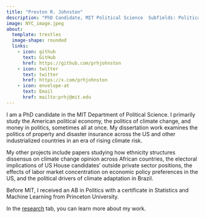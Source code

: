```yaml
---
title: "Preston R. Johnston"
description: "PhD Candidate, MIT Political Science  Subfields: Political Economy and Quantitative Methods"
image: NYC_image.jpeg
about:
  template: trestles
  image-shape: rounded
  links:
    - icon: github
      text: GitHub
      href: https://github.com/prhjohnston
    - icon: twitter
      text: twitter
      href: https://x.com/prhjohnston
    - icon: envelope-at
      text: Email
      href: mailto:prhj@mit.edu
---
```


<!--  ::: two-column-layout -->

<!-- <div> -->

<!-- <img src="temp_pic.jpg" alt="My Picture" width="300"/> -->

<!-- ::: {style="font-size: 80%;"} -->

<!-- PhD Candidate, MIT Political Science.  -->

<!-- Subfields: Political Economy & Quantitative Methods.  -->

<!-- [twitter](https://x.com/prhjohnston) | [github](https://github.com/prhjohnston) -->

<!-- ::: -->

<!-- </div> -->

I am a PhD candidate in the MIT Department of Political Science. I primarily study the American political economy, the politics of climate change, and money in politics, sometimes all at once. My dissertation work examines the politics of property and disaster insurance across the US and other industrialized countries in an era of rising climate risk.

My other projects include papers studying how ethnicity structures dissensus on climate change opinion across African countries, the electoral implications of US House candidates' outside private sector positions, the effects of labor market concentration on economic policy preferences in the US, and the political drivers of climate adaptation in Brazil.

Before MIT, I received an AB in Politics with a certificate in Statistics and Machine Learning from Princeton University.

In the [research](research.qmd) tab, you can learn more about my work.

<!-- In the [writing](blog.qmd) tab, I post blog-style content on a variety of topics, including essays and small, for-fun research projects. Outside of work, I also compose music, some of which you can find in the [music](music.qmd) tab. -->
